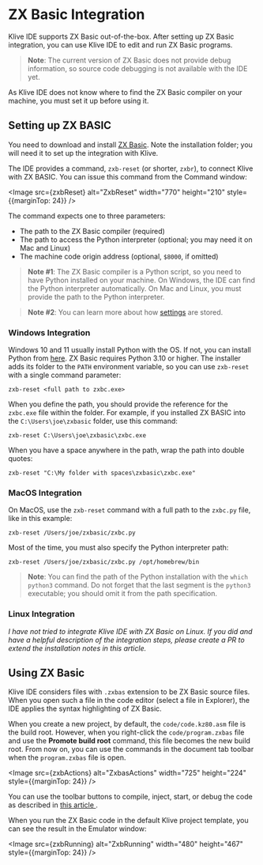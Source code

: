 
# ZX Basic Integration

Klive IDE supports ZX Basic out-of-the-box. After setting up ZX Basic integration, you can use Klive IDE to edit and run ZX Basic programs.

> **Note**: The current version of ZX Basic does not provide debug information, so source code debugging is not available with the IDE yet.

As Klive IDE does not know where to find the ZX Basic compiler on your machine, you must set it up before using it.

## Setting up ZX BASIC

You need to download and install [ZX Basic](https://zxbasic.readthedocs.io/en/latest/archive/). Note the installation folder; you will need it to set up the integration with Klive.

The IDE provides a command, `zxb-reset` (or shorter, `zxbr`), to connect Klive with ZX BASIC. You can issue this command from the Command window:

<Image src={zxbReset} alt="ZxbReset" width="770" height="210" style={{marginTop: 24}} />

The command expects one to three parameters:
- The path to the ZX Basic compiler (required)
- The path to access the Python interpreter (optional; you may need it on Mac and Linux)
- The machine code origin address (optional, `$8000`, if omitted)

> **Note #1**: The ZX Basic compiler is a Python script, so you need to have Python installed on your machine. On Windows, the IDE can find the Python interpreter automatically. On Mac and Linux, you must provide the path to the Python interpreter.

> **Note #2**: You can learn more about how [settings](./ide-settings) are stored.

### Windows Integration

Windows 10 and 11 usually install Python with the OS. If not, you can install Python from [here](https://www.python.org/downloads/). ZX Basic requires Python 3.10 or higher. The installer adds its folder to the `PATH` environment variable, so you can use `zxb-reset` with a single command parameter:

```text
zxb-reset <full path to zxbc.exe>
```

When you define the path, you should provide the reference for the `zxbc.exe` file within the folder. For example, if you installed ZX BASIC into the `C:\Users\joe\zxbasic` folder, use this command:

```text
zxb-reset C:\Users\joe\zxbasic\zxbc.exe
```

When you have a space anywhere in the path, wrap the path into double quotes:

```text
zxb-reset "C:\My folder with spaces\zxbasic\zxbc.exe"
```

### MacOS Integration

On MacOS, use the `zxb-reset` command with a full path to the `zxbc.py` file, like in this example:

```text
zxb-reset /Users/joe/zxbasic/zxbc.py
```

Most of the time, you must also specify the Python interpreter path:

```text
zxb-reset /Users/joe/zxbasic/zxbc.py /opt/homebrew/bin
```

> **Note**: You can find the path of the Python installation with the `which python3` command. Do not forget that the last segment is the `python3` executable; you should omit it from the path specification.

### Linux Integration

*I have not tried to integrate Klive IDE with ZX Basic on Linux. If you did and have a helpful description of the integration steps, please create a PR to extend the installation notes in this article.*

## Using ZX Basic

Klive IDE considers files with `.zxbas` extension to be ZX Basic source files. When you open such a file in the code editor (select a file in Explorer), the IDE applies the syntax highlighting of ZX Basic.

When you create a new project, by default, the `code/code.kz80.asm` file is the build root. However, when you right-click the `code/program.zxbas` file and use the **Promote build root** command, this file becomes the new build root. From now on, you can use the commands in the document tab toolbar when the `program.zxbas` file is open.

<Image src={zxbActions} alt="ZxbasActions" width="725" height="224" style={{marginTop: 24}} />

You can use the toolbar buttons to compile, inject, start, or debug the code as described in [this article ](../getting-started/creating-project#build-root-commands).

When you run the ZX Basic code in the default Klive project template, you can see the result in the Emulator window:

<Image src={zxbRunning} alt="ZxbRunning" width="480" height="467" style={{marginTop: 24}} />